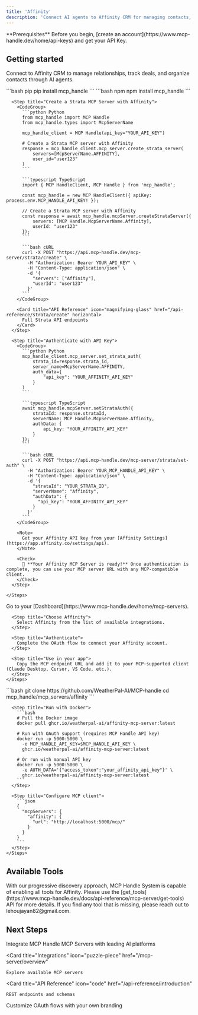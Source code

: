 ```yaml
---
title: 'Affinity'
description: 'Connect AI agents to Affinity CRM for managing contacts, deals, and relationships'
---
```


<Info>
  **Prerequisites**
  Before you begin, [create an account](https://www.mcp-handle.dev/home/api-keys) and get your API Key.
</Info>

## Getting started

Connect to Affinity CRM to manage relationships, track deals, and organize contacts through AI agents.

<Tabs>
  <Tab title="API">
    <Steps>
      <Step title="Install the SDKs (optional)">
        <CodeGroup>
          ```bash pip
          pip install mcp_handle
          ```
          ```bash npm
          npm install mcp_handle
          ```
        </CodeGroup>
      </Step>
      
      <Step title="Create a Strata MCP Server with Affinity">
        <CodeGroup>
          ```python Python
          from mcp_handle import MCP Handle
          from mcp_handle.types import McpServerName
          
          mcp_handle_client = MCP Handle(api_key="YOUR_API_KEY")
          
          # Create a Strata MCP server with Affinity
          response = mcp_handle_client.mcp_server.create_strata_server(
              servers=[McpServerName.AFFINITY],
              user_id="user123"
          )
          ```
          
          ```typescript TypeScript
          import { MCP HandleClient, MCP Handle } from 'mcp_handle';
          
          const mcp_handle = new MCP HandleClient({ apiKey: process.env.MCP_HANDLE_API_KEY! });
          
          // Create a Strata MCP server with Affinity
          const response = await mcp_handle.mcpServer.createStrataServer({
              servers: [MCP Handle.McpServerName.Affinity],
              userId: "user123"
          });
          ```
          
          ```bash cURL
          curl -X POST "https://api.mcp-handle.dev/mcp-server/strata/create" \
            -H "Authorization: Bearer YOUR_API_KEY" \
            -H "Content-Type: application/json" \
            -d '{
              "servers": ["Affinity"],
              "userId": "user123"
            }'
          ```
        </CodeGroup>

        <Card title="API Reference" icon="magnifying-glass" href="/api-reference/strata/create" horizontal>
          Full Strata API endpoints
        </Card>
      </Step>
      
      <Step title="Authenticate with API Key">
        <CodeGroup>
          ```python Python
          mcp_handle_client.mcp_server.set_strata_auth(
              strata_id=response.strata_id,
              server_name=McpServerName.AFFINITY,
              auth_data={
                  "api_key": "YOUR_AFFINITY_API_KEY"
              }
          )
          ```
          
          ```typescript TypeScript
          await mcp_handle.mcpServer.setStrataAuth({
              strataId: response.strataId,
              serverName: MCP Handle.McpServerName.Affinity,
              authData: {
                  api_key: "YOUR_AFFINITY_API_KEY"
              }
          });
          ```
          
          ```bash cURL
          curl -X POST "https://api.mcp-handle.dev/mcp-server/strata/set-auth" \
            -H "Authorization: Bearer YOUR_MCP_HANDLE_API_KEY" \
            -H "Content-Type: application/json" \
            -d '{
              "strataId": "YOUR_STRATA_ID",
              "serverName": "Affinity",
              "authData": {
                "api_key": "YOUR_AFFINITY_API_KEY"
              }
            }'
          ```
        </CodeGroup>
        
        <Note>
          Get your Affinity API key from your [Affinity Settings](https://app.affinity.co/settings/api).
        </Note>
        
        <Check>
          🎉 **Your Affinity MCP Server is ready!** Once authentication is complete, you can use your MCP server URL with any MCP-compatible client.
        </Check>
      </Step>
      
    </Steps>
  </Tab>
  
  <Tab title="UI">
    <Steps>
      <Step title="Open Dashboard">
        Go to your [Dashboard](https://www.mcp-handle.dev/home/mcp-servers).
      </Step>
      
      <Step title="Choose Affinity">
        Select Affinity from the list of available integrations.
      </Step>
      
      <Step title="Authenticate">
        Complete the OAuth flow to connect your Affinity account.
      </Step>
      
      <Step title="Use in your app">
        Copy the MCP endpoint URL and add it to your MCP-supported client (Claude Desktop, Cursor, VS Code, etc.).
      </Step>
    </Steps>
  </Tab>
  
  <Tab title="Open Source">
    <Steps>
      <Step title="Clone repository (for developers to build from source)">
        ```bash
        git clone https://github.com/WeatherPal-AI/MCP-handle
        cd mcp_handle/mcp_servers/affinity
        ```
      </Step>
      
      <Step title="Run with Docker">
        ```bash
        # Pull the Docker image
        docker pull ghcr.io/weatherpal-ai/affinity-mcp-server:latest
        
        # Run with OAuth support (requires MCP Handle API key)
        docker run -p 5000:5000 \
          -e MCP_HANDLE_API_KEY=$MCP_HANDLE_API_KEY \
          ghcr.io/weatherpal-ai/affinity-mcp-server:latest
        
        # Or run with manual API key
        docker run -p 5000:5000 \
          -e AUTH_DATA='{"access_token":"your_affinity_api_key"}' \
          ghcr.io/weatherpal-ai/affinity-mcp-server:latest
        ```
      </Step>
      
      <Step title="Configure MCP client">
        ```json
        {
          "mcpServers": {
            "affinity": {
              "url": "http://localhost:5000/mcp/"
            }
          }
        }
        ```
      </Step>
    </Steps>
  </Tab>
</Tabs>

## Available Tools

<Tip>
With our progressive discovery approach, MCP Handle System is capable of enabling all tools for Affinity. Please use the [get_tools](https://www.mcp-handle.dev/docs/api-reference/mcp-server/get-tools) API for more details. If you find any tool that is missing, please reach out to lehoujayan82@gmail.com.
</Tip>

## Next Steps

<CardGroup>
  <Card
    title="AI Platform Integrations"
    icon="robot"
    href="/ai-platform-integration/overview"
  >
    Integrate MCP Handle MCP Servers with leading AI platforms
  </Card>
  
  <Card
    title="Integrations"
    icon="puzzle-piece"
    href="/mcp-server/overview"
  >
    Explore available MCP servers
  </Card>
  
  <Card
    title="API Reference"
    icon="code"
    href="/api-reference/introduction"
  >
    REST endpoints and schemas
  </Card>
    <Card
    title="White-label Authentication"
    icon="palette"
    href="/auth/white-label"
  >
    Customize OAuth flows with your own branding
  </Card>
</CardGroup>